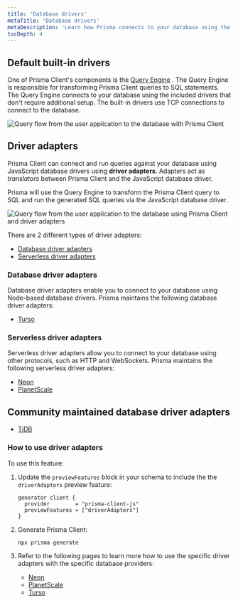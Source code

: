```yaml
---
title: 'Database drivers'
metaTitle: 'Database drivers'
metaDescription: 'Learn how Prisma connects to your database using the built-in drivers and how you can use Prisma along with other JavaScript database drivers using driver adapters (Preview)'
tocDepth: 4
---
```


## Default built-in drivers

One of Prisma Client's components is the [Query Engine](./prisma-engines/query-engine) <span class="concept"></span>. The Query Engine is responsible for transforming Prisma Client queries to SQL statements. The Query Engine connects to your database using the included drivers that don't require additional setup. The built-in drivers use TCP connections to connect to the database.

![Query flow from the user application to the database with Prisma Client](./images/drivers/qe-query-execution-flow.png)

## Driver adapters

Prisma Client can connect and run queries against your database using JavaScript database drivers using **driver adapters**. Adapters act as _translators_ between Prisma Client and the JavaScript database driver.

Prisma will use the Query Engine to transform the Prisma Client query to SQL and run the generated SQL queries via the JavaScript database driver.

![Query flow from the user application to the database using Prisma Client and driver adapters](./images/drivers/qe-query-engine-adapter.png)

There are 2 different types of driver adapters:

- [Database driver adapters](#database-driver-adapters)
- [Serverless driver adapters](#serverless-driver-adapters)

### Database driver adapters

Database driver adapters enable you to connect to your database using Node-based database drivers. Prisma maintains the following database driver adapters:

- [Turso](/guides/database/turso#connect-and-query-your-primary-database)

### Serverless driver adapters

Serverless driver adapters allow you to connect to your database using other protocols, such as HTTP and WebSockets. Prisma maintains the following serverless driver adapters:

- [Neon](/guides/database/neon#how-to-use-the-neon-serverless-driver-with-prisma-preview)
- [PlanetScale](/guides/database/planetscale#how-to-use-the-planetscale-serverless-driver-with-prisma-preview)

## Community maintained database driver adapters

- [TiDB](https://github.com/tidbcloud/prisma-adapter)

### How to use driver adapters

To use this feature:

1. Update the `previewFeatures` block in your schema to include the the `driverAdapters` preview feature:

   ```prisma
   generator client {
     provider        = "prisma-client-js"
     previewFeatures = ["driverAdapters"]
   }
   ```

2. Generate Prisma Client:

   ```sh
   npx prisma generate
   ```

3. Refer to the following pages to learn more how to use the specific driver adapters with the specific database providers:

   - [Neon](/guides/database/neon#how-to-use-the-neon-serverless-driver-with-prisma-preview)
   - [PlanetScale](/guides/database/planetscale#how-to-use-the-planetscale-serverless-driver-with-prisma-preview)
   - [Turso](/guides/database/turso#connect-and-query-your-primary-database)
